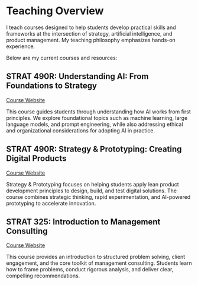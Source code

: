 # Teaching Overview

I teach courses designed to help students develop practical skills and frameworks at the intersection of strategy, artificial intelligence, and product management. My teaching philosophy emphasizes hands-on experience.

Below are my current courses and resources:

## STRAT 490R: Understanding AI: From Foundations to Strategy
[Course Website](https://byu-strategy.github.io/understanding-ai/)

This course guides students through understanding how AI works from first principles. We explore foundational topics such as machine learning, large language models, and prompt engineering, while also addressing ethical and organizational considerations for adopting AI in practice.

## STRAT 490R: Strategy & Prototyping: Creating Digital Products
[Course Website](https://byu-strategy.github.io/strategy-prototyping/)

Strategy & Prototyping focuses on helping students apply lean product development principles to design, build, and test digital solutions. The course combines strategic thinking, rapid experimentation, and AI-powered prototyping to accelerate innovation.

## STRAT 325: Introduction to Management Consulting
[Course Website](https://byu-strategy.github.io/management-consulting/)

This course provides an introduction to structured problem solving, client engagement, and the core toolkit of management consulting. Students learn how to frame problems, conduct rigorous analysis, and deliver clear, compelling recommendations.
